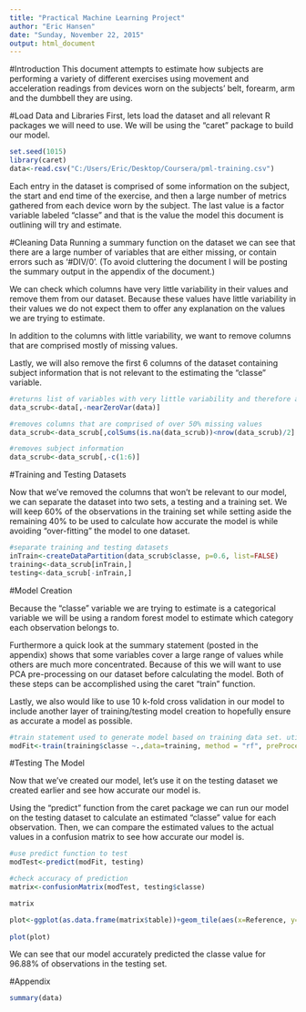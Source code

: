 ```yaml
---
title: "Practical Machine Learning Project"
author: "Eric Hansen"
date: "Sunday, November 22, 2015"
output: html_document
---
```

#Introduction
This document attempts to estimate how subjects are performing a variety of different exercises using movement and acceleration readings from devices worn on the subjects' belt, forearm, arm and the dumbbell they are using.

#Load Data and Libraries
First, lets load the dataset and all relevant R packages we will need to use. We will be using the "caret" package to build our model.

```r
set.seed(1015)
library(caret)
data<-read.csv("C:/Users/Eric/Desktop/Coursera/pml-training.csv")
```

Each entry in the dataset is comprised of some information on the subject, the start and end time of the exercise, and then a large number of metrics gathered from each device worn by the subject. The last value is a factor variable labeled "classe" and that is the value the model this document is outlining will try and estimate.


#Cleaning Data
Running a summary function on the dataset we can see that there are a large number of variables that are either missing, or contain errors such as '#DIV/0'. (To avoid cluttering the document I will be posting the summary output in the appendix of the document.)

We can check which columns have very little variability in their values and remove them from our dataset. Because these values have little variability in their values we do not expect them to offer any explanation on the values we are trying to estimate. 

In addition to the columns with little variability, we want to remove columns that are comprised mostly of missing values.

Lastly, we will also remove the first 6 columns of the dataset containing subject information that is not relevant to the estimating the "classe" variable.

```r
#returns list of variables with very little variability and therefore are unlikely to have much predictive value and then removes them from the dataset.
data_scrub<-data[,-nearZeroVar(data)]

#removes columns that are comprised of over 50% missing values
data_scrub<-data_scrub[,colSums(is.na(data_scrub))<nrow(data_scrub)/2]

#removes subject information
data_scrub<-data_scrub[,-c(1:6)]
```

#Training and Testing Datasets

Now that we've removed the columns that won't be relevant to our model, we can separate the dataset into two sets, a testing and a training set. We will keep 60% of the observations in the training set while setting aside the remaining 40% to be used to calculate how accurate the model is while avoiding "over-fitting" the model to one dataset.

```r
#separate training and testing datasets
inTrain<-createDataPartition(data_scrub$classe, p=0.6, list=FALSE)
training<-data_scrub[inTrain,]
testing<-data_scrub[-inTrain,]
```

#Model Creation

Because the "classe" variable we are trying to estimate is a categorical variable we will be using a random forest model to estimate which category each observation belongs to.

Furthermore a quick look at the summary statement (posted in the appendix) shows that some variables cover a large range of values while others are much more concentrated. Because of this we will want to use PCA pre-processing on our dataset before calculating the model. Both of these steps can be accomplished using the caret "train" function.

Lastly, we also would like to use 10 k-fold cross validation in our model to include another layer of training/testing model creation to hopefully ensure as accurate a model as possible.

```r
#train statement used to generate model based on training data set. utilizes random forest method while using PCA to preprocess the data
modFit<-train(training$classe ~.,data=training, method = "rf", preProcess = "pca",trControl=trainControl(method="cv", allowParallel=TRUE))
```

#Testing The Model

Now that we've created our model, let's use it on the testing dataset we created earlier and see how accurate our model is.

Using the "predict" function from the caret package we can run our model on the testing dataset to calculate an estimated "classe" value for each observation. Then, we can compare the estimated values to the actual values in a confusion matrix to see how accurate our model is.

```r
#use predict function to test 
modTest<-predict(modFit, testing)

#check accuracy of prediction
matrix<-confusionMatrix(modTest, testing$classe)

matrix
```

```r
             
plot<-ggplot(as.data.frame(matrix$table))+geom_tile(aes(x=Reference, y=Prediction, fill=Freq)) + scale_fill_gradient(low="white", high="black") + ggtitle("Testing Data Confusion Matrix")
             
plot(plot)
```

We can see that our model accurately predicted the classe value for 96.88% of observations in the testing set.

#Appendix

```r
summary(data)
```
